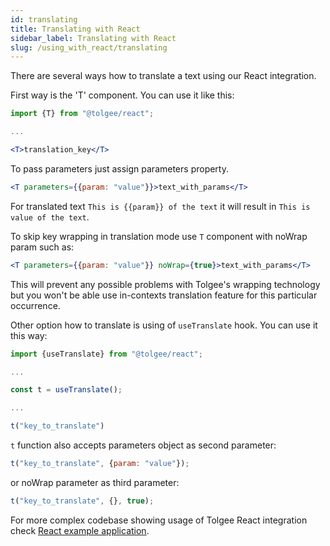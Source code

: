 ```yaml
---
id: translating
title: Translating with React
sidebar_label: Translating with React
slug: /using_with_react/translating
---
```


There are several ways how to translate a text using our React integration.

First way is the 'T' component. You can use it like this:

```jsx
import {T} from "@tolgee/react";

...

<T>translation_key</T>
```

To pass parameters just assign parameters property.

```jsx
<T parameters={{param: "value"}}>text_with_params</T>
```

For translated text `This is {{param}} of the text` it will result in `This is value of the text`.

To skip key wrapping in translation mode use `T` component with noWrap param such as:

```jsx
<T parameters={{param: "value"}} noWrap={true}>text_with_params</T>
```

This will prevent any possible problems with Tolgee's wrapping technology but you won't be able use in-contexts
translation feature for this particular occurrence.

Other option how to translate is using of `useTranslate` hook. You can use it this way:

```javascript
import {useTranslate} from "@tolgee/react";

...

const t = useTranslate();

...

t("key_to_translate")
```

`t` function also accepts parameters object as second parameter:

```javascript
t("key_to_translate", {param: "value"});
```
or noWrap parameter as third parameter:
```javascript
t("key_to_translate", {}, true);
```

For more complex codebase showing usage of Tolgee React integration check
[React example application](https://github.com/tolgee/react-sampleapp).